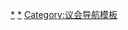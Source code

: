 {{Sidebar<!-- 請不要移除上下內容之間的空行, 確保排版得以正常顯示 -->
| name = 立法機構
| width = 14.5em
| class = hlist
| titlestyle = border-bottom: 1px solid #aaa;
| title = [[立法機構]]
| contentstyle = border-bottom: 1px solid #aaa; font-size: 9pt

| heading1 = [[議院]]
| content1 =
* [[一院制]]
* [[兩院制]]
** [[上議院|上議院/參議院]]
** [[下議院|下議院/眾議院]]
* [[三院制]]
* [[四院制]]
* [[五院制]]
* [[多院制]]

| heading2 = [[議會]]
| content2 = 
*[[議會制]]
*[[議會黨團]]

*[[國會議員]]
*[[国家议会|國際議會]]

| heading3 = [[議會程序]]
| content3 =
* [[委員會]]
* [[法定人數]]

* [[議案]] {{smaller|([[不信任動議]])}}

| heading4 = 類型
| content4 =
* [[政治會議]]
* [[市議會]]

| belowstyle = border-bottom:1px solid #aaa;
| below = [[各國立法機構列表|各國立法機構]]
}}<noinclude>

[[Category:立法机构|*]]
[[Category:议会制度|*]]
[[Category:议会导航模板]]
</noinclude>